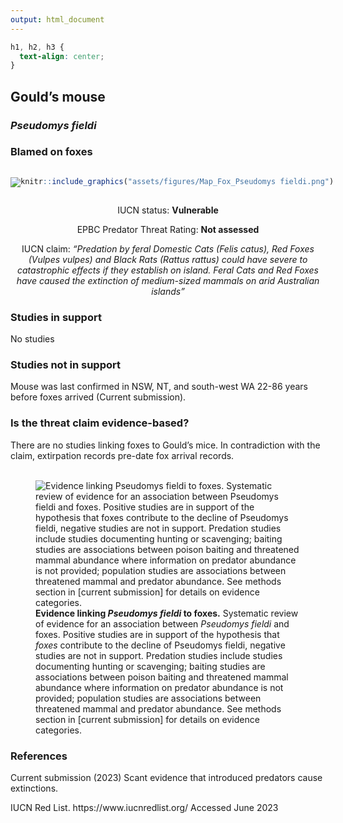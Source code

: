 ```yaml
---
output: html_document
---
```

```css
h1, h2, h3 {
  text-align: center;
}
```

## **Gould's mouse**
### *Pseudomys fieldi*
### Blamed on foxes

:::: {style="display: flex;"}

[![](assets/photos/Pseudomys fieldi.png)](https://www.inaturalist.org/photos/136753?size=original)

::: {}

:::

::: {}
  ```r
  knitr::include_graphics("assets/figures/Map_Fox_Pseudomys fieldi.png")
  ```
:::

::::
<center>
IUCN status: **Vulnerable**

EPBC Predator Threat Rating: **Not assessed**

IUCN claim: *"Predation by feral Domestic Cats (Felis catus), Red Foxes (Vulpes vulpes) and Black Rats (Rattus rattus) could have severe to catastrophic effects if they establish on island. Feral Cats and Red Foxes have caused the extinction of medium-sized mammals on arid Australian islands"*

</center>

### Studies in support

No studies

### Studies not in support

Mouse was last confirmed in NSW, NT, and south-west WA 22-86 years before foxes arrived (Current submission).

### Is the threat claim evidence-based?

There are no studies linking foxes to Gould's mice. In contradiction with the claim, extirpation records pre-date fox arrival records.
<br>
<br>

![**Evidence linking *Pseudomys fieldi* to foxes.** Systematic review of evidence for an association between *Pseudomys fieldi* and foxes. Positive studies are in support of the hypothesis that *foxes* contribute to the decline of Pseudomys fieldi, negative studies are not in support. Predation studies include studies documenting hunting or scavenging; baiting studies are associations between poison baiting and threatened mammal abundance where information on predator abundance is not provided; population studies are associations between threatened mammal and predator abundance. See methods section in [current submission] for details on evidence categories.](assets/figures/Main_Evidence_Fox_Pseudomys fieldi.png)

### References





Current submission (2023) Scant evidence that introduced predators cause extinctions.

IUCN Red List. https://www.iucnredlist.org/ Accessed June 2023

